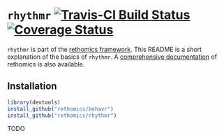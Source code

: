 # `rhythmr` [![Travis-CI Build Status](https://travis-ci.org/rethomics/scopr.svg?branch=master)](https://travis-ci.org/rethomics/rhythmr)[![Coverage Status](https://img.shields.io/codecov/c/github/rethomics/rhythmr/master.svg)](https://codecov.io/github/rhythmr/behavr?branch=master)

<!-- [![AppVeyor Build Status](https://ci.appveyor.com/api/projects/status/github/tidyverse/hms?branch=master&svg=true)](https://ci.appveyor.com/project/tidyverse/hms)  -->

<!-- [![Coverage Status](https://img.shields.io/codecov/c/github/tidyverse/hms/master.svg)](https://codecov.io/github/tidyverse/hms?branch=master) [![CRAN_Status_Badge](http://www.r-pkg.org/badges/version/hms)](https://cran.r-project.org/package=hms) -->

`rhythmr` is part of the [rethomics framework](todo.html).
This README is a short explanation of the basics of `rhythmr`.
A [comprehensive documentation](https://rethomics.github.io) of rethomics is also available.

## Installation

```r
library(devtools)
install_github("rethomics/behavr")
install_github("rethomics/rhythmr")
```


TODO
